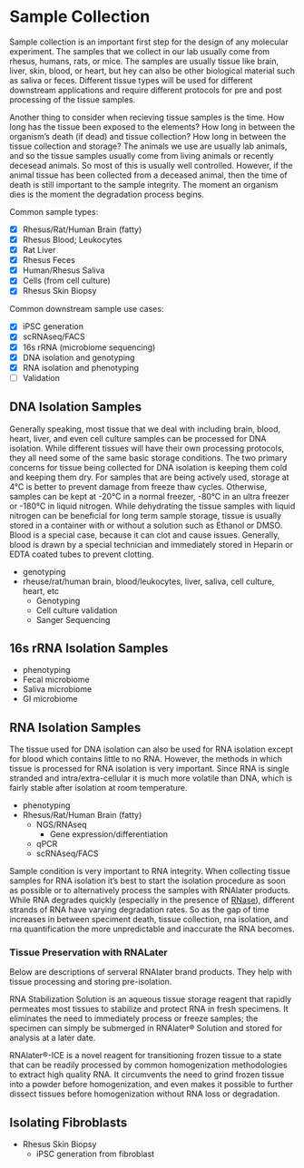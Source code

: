 # Sample Collection {#sample_collection}

Sample collection is an important first step for the design of any molecular experiment.  The samples that we collect in our lab usually come from rhesus, humans, rats, or mice.  The samples are usually tissue like brain, liver, skin, blood, or heart, but hey can also be other biological material such as saliva or feces.  Different tissue types will be used for different downstream applications and require different protocols for pre and post processing of the tissue samples.

Another thing to consider when recieving tissue samples is the time.  How long has the tissue been exposed to the elements?  How long in between the organism's death (if dead) and tissue collection?  How long in between the tissue collection and storage?  The animals we use are usually lab animals, and so the tissue samples usually come from living animals or recently decesead animals.  So most of this is usually well controlled.  However, if the animal tissue has been collected from a deceased animal, then the time of death is still important to the sample integrity.  The moment an organism dies is the moment the degradation process begins.

Common sample types:

- [x] Rhesus/Rat/Human Brain (fatty)
- [x] Rhesus Blood; Leukocytes
- [x] Rat Liver
- [X] Rhesus Feces
- [X] Human/Rhesus Saliva
- [x] Cells (from cell culture)
- [X] Rhesus Skin Biopsy

Common downstream sample use cases:

- [X] iPSC generation
- [X] scRNAseq/FACS
- [X] 16s rRNA (microbiome sequencing)
- [X] DNA isolation and genotyping
- [X] RNA isolation and phenotyping
- [ ] Validation


## DNA Isolation Samples

Generally speaking, most tissue that we deal with including brain, blood, heart, liver, and even cell culture samples can be processed for DNA isolation.  While different tissues will have their own processing protocols, they all need some of the same basic storage conditions.  The two primary concerns for tissue being collected for DNA isolation is keeping them cold and keeping them dry.  For samples that are being actively used, storage at 4°C is better to prevent damage from freeze thaw cycles.  Otherwise, samples can be kept at -20°C in a normal freezer, -80°C in an ultra freezer or -180°C in liquid nitrogen.  While dehydrating the tissue samples with liquid nitrogen can be beneficial for long term sample storage, tissue is usually stored in a container with or without a solution such as Ethanol or DMSO.  Blood is a special case, because it can clot and cause issues.  Generally, blood is drawn by a special technician and immediately stored in Heparin or EDTA coated tubes to prevent clotting.

* genotyping
* rheuse/rat/human brain, blood/leukocytes, liver, saliva, cell culture, heart, etc
  * Genotyping
  * Cell culture validation
  * Sanger Sequencing

## 16s rRNA Isolation Samples

* phenotyping
* Fecal microbiome
* Saliva microbiome
* GI microbiome

## RNA Isolation Samples

The tissue used for DNA isolation can also be used for RNA isolation except for blood which contains little to no RNA.  However, the methods in which tissue is processed for RNA isolation is very important.  Since RNA is single stranded and intra/extra-cellular it is much more volatile than DNA, which is fairly stable after isolation at room temperature.

* phenotyping
* Rhesus/Rat/Human Brain (fatty)
  * NGS/RNAseq
    * Gene expression/differentiation
  * qPCR
  * scRNAseq/FACS

Sample condition is very important to RNA integrity.  When collecting tissue samples for RNA isolation it's best to start the isolation procedure as soon as possible or to alternatively process the samples with RNAlater products.  While RNA degrades quickly (especially in the presence of [RNase](https://en.wikipedia.org/wiki/Ribonuclease#RNase_contamination_during_RNA_extraction)), different strands of RNA have varying degradation rates.  So as the gap of time increases in between speciment death, tissue collection, rna isolation, and rna quantification the more unpredictable and inaccurate the RNA becomes.

### Tissue Preservation with RNALater

Below are descriptions of serveral RNAlater brand products.  They help with tissue processing and storing pre-isolation.

RNA Stabilization Solution is an aqueous tissue storage reagent that rapidly permeates most tissues to stabilize and protect RNA in fresh specimens. It eliminates the need to immediately process or freeze samples; the specimen can simply be submerged in RNAlater® Solution and stored for analysis at a later date.

RNAlater®-ICE is a novel reagent for transitioning frozen tissue to a state that can be readily processed by common homogenization methodologies to extract high quality RNA. It circumvents the need to grind frozen tissue into a powder before homogenization, and even makes it possible to further dissect tissues before homogenization without RNA loss or degradation.

## Isolating Fibroblasts

* Rhesus Skin Biopsy
  * iPSC generation from fibroblast
  
  
